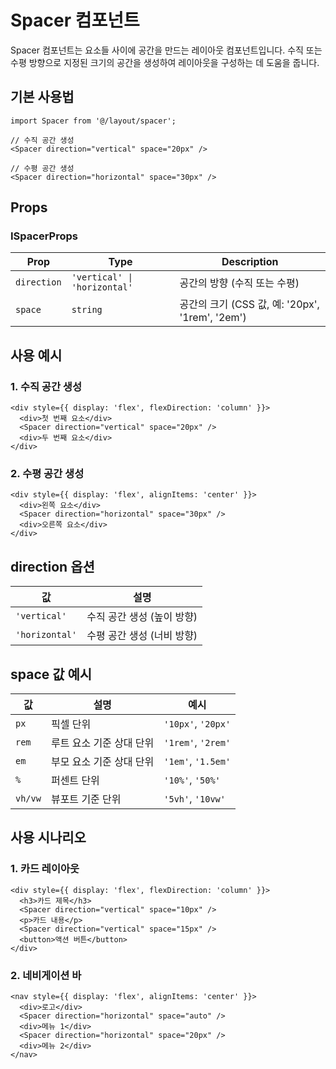 # Spacer 컴포넌트

Spacer 컴포넌트는 요소들 사이에 공간을 만드는 레이아웃 컴포넌트입니다.
수직 또는 수평 방향으로 지정된 크기의 공간을 생성하여 레이아웃을 구성하는 데 도움을 줍니다.

## 기본 사용법

```tsx
import Spacer from '@/layout/spacer';

// 수직 공간 생성
<Spacer direction="vertical" space="20px" />

// 수평 공간 생성
<Spacer direction="horizontal" space="30px" />
```

## Props

### ISpacerProps

<table>
  <thead>
    <tr>
      <th>Prop</th>
      <th>Type</th>
      <th>Description</th>
    </tr>
  </thead>
  <tbody>
    <tr>
      <td>
        <code>direction</code>
      </td>
      <td>
        <code>'vertical' | 'horizontal'</code>
      </td>
      <td>공간의 방향 (수직 또는 수평)</td>
    </tr>
    <tr>
      <td>
        <code>space</code>
      </td>
      <td>
        <code>string</code>
      </td>
      <td>공간의 크기 (CSS 값, 예: '20px', '1rem', '2em')</td>
    </tr>
  </tbody>
</table>

## 사용 예시

### 1. 수직 공간 생성

```tsx
<div style={{ display: 'flex', flexDirection: 'column' }}>
  <div>첫 번째 요소</div>
  <Spacer direction="vertical" space="20px" />
  <div>두 번째 요소</div>
</div>
```

### 2. 수평 공간 생성

```tsx
<div style={{ display: 'flex', alignItems: 'center' }}>
  <div>왼쪽 요소</div>
  <Spacer direction="horizontal" space="30px" />
  <div>오른쪽 요소</div>
</div>
```

## direction 옵션

<table>
  <thead>
    <tr>
      <th>값</th>
      <th>설명</th>
    </tr>
  </thead>
  <tbody>
    <tr>
      <td>
        <code>'vertical'</code>
      </td>
      <td>수직 공간 생성 (높이 방향)</td>
    </tr>
    <tr>
      <td>
        <code>'horizontal'</code>
      </td>
      <td>수평 공간 생성 (너비 방향)</td>
    </tr>
  </tbody>
</table>

## space 값 예시

<table>
  <thead>
    <tr>
      <th>값</th>
      <th>설명</th>
      <th>예시</th>
    </tr>
  </thead>
  <tbody>
    <tr>
      <td>
        <code>px</code>
      </td>
      <td>픽셀 단위</td>
      <td>
        <code>'10px'</code>, <code>'20px'</code>
      </td>
    </tr>
    <tr>
      <td>
        <code>rem</code>
      </td>
      <td>루트 요소 기준 상대 단위</td>
      <td>
        <code>'1rem'</code>, <code>'2rem'</code>
      </td>
    </tr>
    <tr>
      <td>
        <code>em</code>
      </td>
      <td>부모 요소 기준 상대 단위</td>
      <td>
        <code>'1em'</code>, <code>'1.5em'</code>
      </td>
    </tr>
    <tr>
      <td>
        <code>%</code>
      </td>
      <td>퍼센트 단위</td>
      <td>
        <code>'10%'</code>, <code>'50%'</code>
      </td>
    </tr>
    <tr>
      <td>
        <code>vh/vw</code>
      </td>
      <td>뷰포트 기준 단위</td>
      <td>
        <code>'5vh'</code>, <code>'10vw'</code>
      </td>
    </tr>
  </tbody>
</table>

## 사용 시나리오

### 1. 카드 레이아웃

```tsx
<div style={{ display: 'flex', flexDirection: 'column' }}>
  <h3>카드 제목</h3>
  <Spacer direction="vertical" space="10px" />
  <p>카드 내용</p>
  <Spacer direction="vertical" space="15px" />
  <button>액션 버튼</button>
</div>
```

### 2. 네비게이션 바

```tsx
<nav style={{ display: 'flex', alignItems: 'center' }}>
  <div>로고</div>
  <Spacer direction="horizontal" space="auto" />
  <div>메뉴 1</div>
  <Spacer direction="horizontal" space="20px" />
  <div>메뉴 2</div>
</nav>
```
